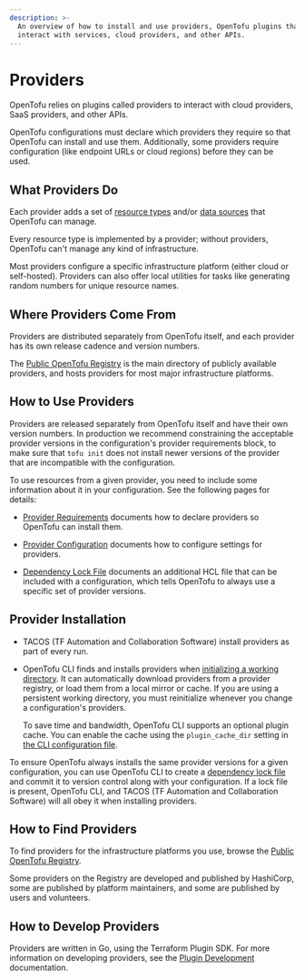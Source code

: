 ```yaml
---
description: >-
  An overview of how to install and use providers, OpenTofu plugins that
  interact with services, cloud providers, and other APIs.
---
```


# Providers

OpenTofu relies on plugins called providers to interact with cloud providers,
SaaS providers, and other APIs.

OpenTofu configurations must declare which providers they require so that
OpenTofu can install and use them. Additionally, some providers require
configuration (like endpoint URLs or cloud regions) before they can be used.

## What Providers Do

Each provider adds a set of [resource types](/docs/language/resources)
and/or [data sources](/docs/language/data-sources) that OpenTofu can
manage.

Every resource type is implemented by a provider; without providers, OpenTofu
can't manage any kind of infrastructure.

Most providers configure a specific infrastructure platform (either cloud or
self-hosted). Providers can also offer local utilities for tasks like
generating random numbers for unique resource names.

## Where Providers Come From

Providers are distributed separately from OpenTofu itself, and each provider
has its own release cadence and version numbers.

The [Public OpenTofu Registry](https://github.com/opentofu/registry/tree/main/providers)
is the main directory of publicly available providers, and hosts
providers for most major infrastructure platforms.

<!--
## Provider Documentation

Each provider has its own documentation, describing its resource
types and their arguments.

The [Public OpenTofu Registry](https://registry.terraform.io/browse/providers)
includes documentation for a wide range of providers developed by HashiCorp, third-party vendors, and our OpenTofu community. Use the
"Documentation" link in a provider's header to browse its documentation.

Provider documentation in the Registry is versioned; you can use the version
menu in the header to change which version you're viewing.

For details about writing, generating, and previewing provider documentation,
see the [provider publishing documentation](/docs/registry/providers/docs).
-->

## How to Use Providers

Providers are released separately from OpenTofu itself and have their own version numbers. In production we recommend constraining the acceptable provider versions in the configuration's provider requirements block, to make sure that `tofu init` does not install newer versions of the provider that are incompatible with the configuration.

To use resources from a given provider, you need to include some information
about it in your configuration. See the following pages for details:

- [Provider Requirements](/docs/language/providers/requirements)
  documents how to declare providers so OpenTofu can install them.

- [Provider Configuration](/docs/language/providers/configuration)
  documents how to configure settings for providers.

- [Dependency Lock File](/docs/language/files/dependency-lock)
  documents an additional HCL file that can be included with a configuration,
  which tells OpenTofu to always use a specific set of provider versions.

## Provider Installation

- TACOS (TF Automation and Collaboration Software) install providers as part of every run.

- OpenTofu CLI finds and installs providers when
  [initializing a working directory](/docs/cli/init). It can
  automatically download providers from a provider registry, or load them from
  a local mirror or cache. If you are using a persistent working directory, you
  must reinitialize whenever you change a configuration's providers.

  To save time and bandwidth, OpenTofu CLI supports an optional plugin
  cache. You can enable the cache using the `plugin_cache_dir` setting in
  [the CLI configuration file](/docs/cli/config/config-file).

To ensure OpenTofu always installs the same provider versions for a given
configuration, you can use OpenTofu CLI to create a
[dependency lock file](/docs/language/files/dependency-lock)
and commit it to version control along with your configuration. If a lock file
is present, OpenTofu CLI, and TACOS (TF Automation and Collaboration Software) will all obey it when
installing providers.

## How to Find Providers

To find providers for the infrastructure platforms you use, browse the
[Public OpenTofu Registry](https://github.com/opentofu/registry/tree/main/providers).

Some providers on the Registry are developed and published by HashiCorp, some
are published by platform maintainers, and some are published by users and
volunteers.

## How to Develop Providers

Providers are written in Go, using the Terraform Plugin SDK. For more
information on developing providers, see the [Plugin Development](https://developer.hashicorp.com/terraform/plugin) documentation.
